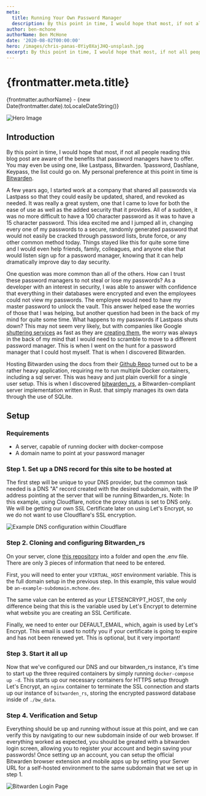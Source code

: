 ```yaml
---
meta:
  title: Running Your Own Password Manager
  description: By this point in time, I would hope that most, if not all people reading this blog post are aware of the benefits that password managers have to offer. You may even be using one.
author: ben-mchone
authorName: Ben McHone
date: '2020-08-02T00:00:00'
hero: /images/chris-panas-0Yiy0XajJHQ-unsplash.jpg
excerpt: By this point in time, I would hope that most, if not all people reading this blog post are aware of the benefits that password managers have to offer. You may even be using one...
---
```


# {frontmatter.meta.title}
{frontmatter.authorName} - {new Date(frontmatter.date).toLocaleDateString()}

<img alt="Hero Image" src={frontmatter.hero} />

## Introduction

By this point in time, I would hope that most, if not all people reading this blog post are aware of the benefits that password managers have to offer. You may even be using one, like Lastpass, Bitwarden. 1password, Dashlane, Keypass, the list could go on. My personal preference at this point in time is [Bitwarden](https://bitwarden.com/).

A few years ago, I started work at a company that shared all passwords via Lastpass so that they could easily be updated, shared, and revoked as needed. It was really a great system, one that I came to love for both the ease of use as well as the added security that it provides. All of a sudden, it was no more difficult to have a 100 character password as it was to have a 15 character password. This idea excited me and I jumped all in, changing every one of my passwords to a secure, randomly generated password that would not easily be cracked through password lists, brute force, or any other common method today. Things stayed like this for quite some time and I would even help friends, family, colleagues, and anyone else that would listen sign up for a password manager, knowing that it can help dramatically improve day to day security. 

One question was more common than all of the others. How can I trust these password managers to not steal or lose my passwords? As a developer with an interest in security, I was able to answer with confidence that everything in their databases were encrypted and even the employees could not view my passwords. The employee would need to have my master password to unlock the vault. This answer helped ease the worries of those that I was helping, but another question had been in the back of my mind for quite some time. What happens to my passwords if Lastpass shuts down? This may not seem very likely, but with companies like Google [shuttering services](https://www.theverge.com/2019/3/12/18261932/google-allo-messaging-app-shutting-down-march-12th-2019) as fast as they are [creating them](https://9to5google.com/2016/09/18/googles-allo-is-apparently-launching-september-21st/), the worry was always in the back of my mind that I would need to scramble to move to a different password manager. This is when I went on the hunt for a password manager that I could host myself. That is when I discovered Bitwarden.

Hosting Bitwarden using the docs from their [Github Repo](https://github.com/bitwarden/server) turned out to be a rather heavy application, requiring me to run multiple Docker containers, including a sql server. This was heavy and just plain overkill for a single user setup. This is when I discovered [bitwarden_rs](https://github.com/dani-garcia/bitwarden_rs), a Bitwarden-compliant server implementation written in Rust. that simply manages its own data through the use of SQLite.

## Setup

### Requirements

* A server, capable of running docker with docker-compose
* A domain name to point at your password manager

### Step 1. Set up a DNS record for this site to be hosted at

The first step will be unique to your DNS provider, but the common task needed is a DNS "A" record created with the desired subdomain, with the IP address pointing at the server that will be running Bitwarden_rs. Note: In this example, using Cloudflare, notice the proxy status is set to DNS only. We will be getting our own SSL Certificate later on using Let's Encrypt, so we do not want to use Cloudflare's SSL encryption.

![Example DNS configuration within Cloudflare](/images/cloudflare_subdomain_example.png)

### Step 2. Cloning and configuring Bitwarden_rs

On your server, clone [this repository](https://github.com/BenMcH/bitwarden_rs-docker-compose) into a folder and open the .env file. There are only 3 pieces of information that need to be entered.

First, you will need to enter your `VIRTUAL_HOST` environment variable. This is the full domain setup in the previous step. In this example, this value would be `an-example-subdomain.mchone.dev`.

The same value can be entered as your LETSENCRYPT_HOST, the only difference being that this is the variable used by Let's Encrypt to determine what website you are creating an SSL Certificate.

Finally, we need to enter our DEFAULT_EMAIL, which, again is used by Let's Encrypt. This email is used to notify you if your certificate is going to expire and has not been renewed yet. This is optional, but it very important!

### Step 3. Start it all up

Now that we've configured our DNS and our bitwarden_rs instance, it's time to start up the three required containers by simply running `docker-compose up -d`. This starts up our necessary containers for HTTPS setup through Let's Encrypt, an `nginx` container to terminate the SSL connection and starts up our instance of `bitwarden_rs`, storing the encrypted password database inside of `./bw_data`.

### Step 4. Verification and Setup

Everything should be up and running without issue at this point, and we can verify this by navigating to our new subdomain inside of our web browser. If everything worked as expected, you should be greated with a bitwarden login screen, allowing you to register your account and begin saving your passwords! Once setting up an account, you can setup the official Bitwarden browser extension and mobile apps up by setting your Server URL for a self-hosted environment to the same subdomain that we set up in step 1. 

![Bitwarden Login Page](/images/bitwarden_login.png)
